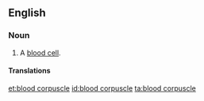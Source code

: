 ==English==

===Noun===
{{en-noun|head=[[blood]] [[corpuscle]]}}

# {{lb|en|hematology|cytology}} A [[blood cell]].

====Translations====
{{trans-see|blood cell}}

[[et:blood corpuscle]]
[[id:blood corpuscle]]
[[ta:blood corpuscle]]